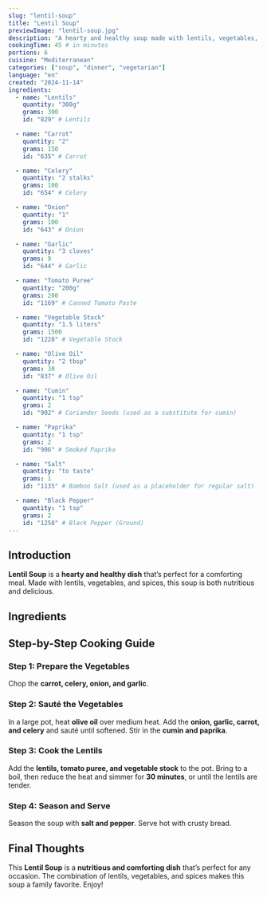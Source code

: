 ```yaml
---
slug: "lentil-soup"
title: "Lentil Soup"
previewImage: "lentil-soup.jpg"
description: "A hearty and healthy soup made with lentils, vegetables, and spices, perfect for a comforting meal."
cookingTime: 45 # in minutes
portions: 6
cuisine: "Mediterranean"
categories: ["soup", "dinner", "vegetarian"]
language: "en"
created: "2024-11-14"
ingredients:
  - name: "Lentils"
    quantity: "300g"
    grams: 300
    id: "829" # Lentils

  - name: "Carrot"
    quantity: "2"
    grams: 150
    id: "635" # Carrot

  - name: "Celery"
    quantity: "2 stalks"
    grams: 100
    id: "654" # Celery

  - name: "Onion"
    quantity: "1"
    grams: 100
    id: "643" # Onion

  - name: "Garlic"
    quantity: "3 cloves"
    grams: 9
    id: "644" # Garlic

  - name: "Tomato Puree"
    quantity: "200g"
    grams: 200
    id: "1169" # Canned Tomato Paste

  - name: "Vegetable Stock"
    quantity: "1.5 liters"
    grams: 1500
    id: "1228" # Vegetable Stock

  - name: "Olive Oil"
    quantity: "2 tbsp"
    grams: 30
    id: "837" # Olive Oil

  - name: "Cumin"
    quantity: "1 tsp"
    grams: 2
    id: "902" # Coriander Seeds (used as a substitute for cumin)

  - name: "Paprika"
    quantity: "1 tsp"
    grams: 2
    id: "906" # Smoked Paprika

  - name: "Salt"
    quantity: "to taste"
    grams: 1
    id: "1135" # Bamboo Salt (used as a placeholder for regular salt)

  - name: "Black Pepper"
    quantity: "1 tsp"
    grams: 2
    id: "1258" # Black Pepper (Ground)
---
```



## Introduction

**Lentil Soup** is a **hearty and healthy dish** that’s perfect for a comforting meal. Made with lentils, vegetables, and spices, this soup is both nutritious and delicious.

## Ingredients

<IngredientsList
  ingredients={frontmatter.ingredients}
  portions={frontmatter.portions}
/>

## Step-by-Step Cooking Guide

### Step 1: Prepare the Vegetables

Chop the **carrot, celery, onion, and garlic**.

<CookingStep
  action="cutting_vegetables_mix_tomato_onion_green"
  alt="Chopping vegetables for lentil soup"
/>

### Step 2: Sauté the Vegetables

In a large pot, heat **olive oil** over medium heat. Add the **onion, garlic, carrot, and celery** and sauté until softened. Stir in the **cumin and paprika**.

<CookingStep
  action="frying_pan_vegetables_onions"
  alt="Sautéing vegetables in a pot"
/>

### Step 3: Cook the Lentils

Add the **lentils, tomato puree, and vegetable stock** to the pot. Bring to a boil, then reduce the heat and simmer for **30 minutes**, or until the lentils are tender.

<CookingStep
  action="stirring_soupPot_red_soup"
  alt="Simmering lentil soup in a pot"
/>

### Step 4: Season and Serve

Season the soup with **salt and pepper**. Serve hot with crusty bread.

<CookingStep
  action="stirring_soupPot_red"
  alt="Serving lentil soup in a bowl"
/>

## Final Thoughts

This **Lentil Soup** is a **nutritious and comforting dish** that’s perfect for any occasion. The combination of lentils, vegetables, and spices makes this soup a family favorite. Enjoy!

<NutritionFacts ingredients={frontmatter.ingredients} />
